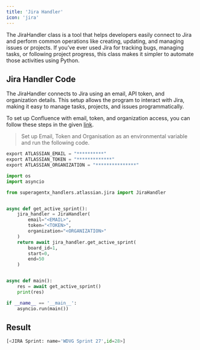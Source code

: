```yaml
---
title: 'Jira Handler'
icon: 'jira'
---
```


The JiraHandler class is a tool that helps developers easily connect to Jira and perform common
operations like creating, updating, and managing issues or projects. If you’ve ever used Jira
for tracking bugs, managing tasks, or following project progress, this class makes it simpler
to automate those activities using Python.

## Jira Handler Code
The JiraHandler connects to Jira using an email, API token, and organization details. This setup allows the program to
interact with Jira, making it easy to manage tasks, projects, and issues programmatically.

To set up Confluence with email, token, and organization access, you can follow these steps in the given <a href="https://support.atlassian.com/atlassian-account/docs/manage-api-tokens-for-your-atlassian-account" target="_blank">link</a>.
>Set up Email, Token and Organisation as an environmental variable and run the following code. <br />

 ```python
 export ATLASSIAN_EMAIL = "**********"
 export ATLASSIAN_TOKEN = "*************"
 export ATLASSIAN_ORGANIZATION = "***************"
```

```python jira_handler.py
import os
import asyncio

from superagentx_handlers.atlassian.jira import JiraHandler


async def get_active_sprint():
    jira_handler = JiraHandler(
        email="<EMAIL>",
        token="<TOKEN>",
        organization="<ORGANIZATION>"
    )
    return await jira_handler.get_active_sprint(
        board_id=1,
        start=0,
        end=50
    )


async def main():
    res = await get_active_sprint()
    print(res)

if __name__ == '__main__':
    asyncio.run(main())
```

## Result

```python jira
[<JIRA Sprint: name='WDVG Sprint 27',id=28>]
```
